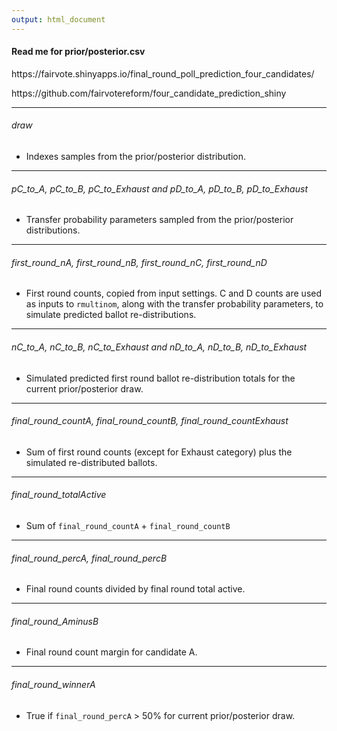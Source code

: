 ```yaml
---
output: html_document
---
```


#### Read me for prior/posterior.csv

https://fairvote.shinyapps.io/final_round_poll_prediction_four_candidates/

https://github.com/fairvotereform/four_candidate_prediction_shiny

---

###### draw

- Indexes samples from the prior/posterior distribution.

---

###### pC_to_A, pC_to_B, pC_to_Exhaust and pD_to_A, pD_to_B, pD_to_Exhaust

- Transfer probability parameters sampled from the prior/posterior distributions.

---

###### first_round_nA, first_round_nB, first_round_nC, first_round_nD

- First round counts, copied from input settings. C and D counts are used as inputs 
to `rmultinom`, along with the transfer probability parameters, to simulate predicted ballot re-distributions.

---

###### nC_to_A, nC_to_B, nC_to_Exhaust	and nD_to_A, nD_to_B, nD_to_Exhaust

- Simulated predicted first round ballot re-distribution totals for the current 
prior/posterior draw.

---

###### final_round_countA, final_round_countB, final_round_countExhaust

- Sum of first round counts (except for Exhaust category) plus the simulated re-distributed
ballots.

---

###### final_round_totalActive

- Sum of `final_round_countA` + `final_round_countB`

---

###### final_round_percA, final_round_percB

- Final round counts divided by final round total active.

---

###### final_round_AminusB

- Final round count margin for candidate A.

---
			
###### final_round_winnerA

- True if `final_round_percA` > 50% for current prior/posterior draw.


						